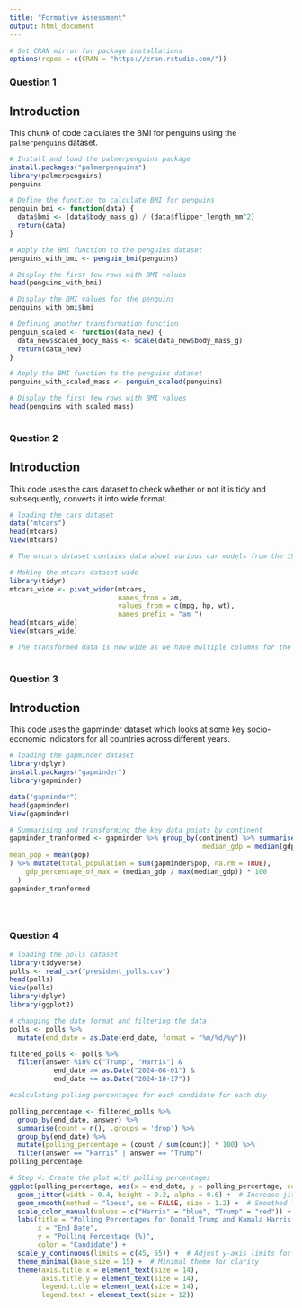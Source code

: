 ```yaml
---
title: "Formative Assessment"
output: html_document
---
```


```r
# Set CRAN mirror for package installations
options(repos = c(CRAN = "https://cran.rstudio.com/"))
```

### Question 1 

## Introduction 
This chunk of code calculates the BMI for penguins using the `palmerpenguins` dataset.

```r
# Install and load the palmerpenguins package
install.packages("palmerpenguins")
library(palmerpenguins)
penguins

# Define the function to calculate BMI for penguins
penguin_bmi <- function(data) {
  data$bmi <- (data$body_mass_g) / (data$flipper_length_mm^2)
  return(data)
}

# Apply the BMI function to the penguins dataset
penguins_with_bmi <- penguin_bmi(penguins)

# Display the first few rows with BMI values
head(penguins_with_bmi)

# Display the BMI values for the penguins
penguins_with_bmi$bmi
```

```r
# Defining another transformation function
penguin_scaled <- function(data_new) {
  data_new$scaled_body_mass <- scale(data_new$body_mass_g)
  return(data_new)
}

# Apply the BMI function to the penguins dataset
penguins_with_scaled_mass <- penguin_scaled(penguins)

# Display the first few rows with BMI values
head(penguins_with_scaled_mass)
 
```
### Question 2

## Introduction
This code uses the cars dataset to check whether or not it is tidy and subsequently, converts it into wide format. 

```r
# loading the cars dataset
data("mtcars")
head(mtcars)
View(mtcars)

# The mtcars dataset contains data about various car models from the 1974 Motor Trend magazine. This dataset provides data about different attributes of cars, such as miles per gallon (mpg), number of cylinders, horsepower, etc. The dataset can be considered tidy because: (i) each of the variables have their own columns and (ii) each observations (cars) have their own rows. 

# Making the mtcars dataset wide
library(tidyr)
mtcars_wide <- pivot_wider(mtcars, 
                           names_from = am, 
                           values_from = c(mpg, hp, wt),
                           names_prefix = "am_")
head(mtcars_wide)
View(mtcars_wide)

# The transformed data is now wide as we have multiple columns for the same variables. 
 
```
### Question 3

## Introduction
This code uses the gapminder dataset which looks at some key socio-economic indicators for all countries across different years.
```r
# loading the gapminder dataset
library(dplyr)
install.packages("gapminder")
library(gapminder)

data("gapminder")
head(gapminder)
View(gapminder)

# Summarising and transforming the key data points by continent
gapminder_tranformed <- gapminder %>% group_by(continent) %>% summarise(mean_lifex = mean(lifeExp),
                                                median_gdp = median(gdpPercap),
mean_pop = mean(pop)
) %>% mutate(total_population = sum(gapminder$pop, na.rm = TRUE),
    gdp_percentage_of_max = (median_gdp / max(median_gdp)) * 100
  )
gapminder_tranformed


 
```
### Question 4

```r
# loading the polls dataset
library(tidyverse)
polls <- read_csv("president_polls.csv")
head(polls)
View(polls)
library(dplyr)
library(ggplot2)

# changing the date format and filtering the data
polls <- polls %>%
  mutate(end_date = as.Date(end_date, format = "%m/%d/%y"))

filtered_polls <- polls %>%
  filter(answer %in% c("Trump", "Harris") & 
           end_date >= as.Date("2024-08-01") & 
           end_date <= as.Date("2024-10-17"))

#calculating polling percentages for each candidate for each day

polling_percentage <- filtered_polls %>%
  group_by(end_date, answer) %>%
  summarise(count = n(), .groups = 'drop') %>%
  group_by(end_date) %>%
  mutate(polling_percentage = (count / sum(count)) * 100) %>%
  filter(answer == "Harris" | answer == "Trump")
polling_percentage

# Step 4: Create the plot with polling percentages
ggplot(polling_percentage, aes(x = end_date, y = polling_percentage, color = answer)) +
  geom_jitter(width = 0.4, height = 0.2, alpha = 0.6) +  # Increase jitter width and add height
  geom_smooth(method = "loess", se = FALSE, size = 1.2) +  # Smoothed line for averages
  scale_color_manual(values = c("Harris" = "blue", "Trump" = "red")) +  # Color-blind-safe colors
  labs(title = "Polling Percentages for Donald Trump and Kamala Harris (Aug 1 - Oct 17, 2024)",
       x = "End Date",
       y = "Polling Percentage (%)",
       color = "Candidate") +
  scale_y_continuous(limits = c(45, 55)) +  # Adjust y-axis limits for better focus
  theme_minimal(base_size = 15) +  # Minimal theme for clarity
  theme(axis.title.x = element_text(size = 14),
        axis.title.y = element_text(size = 14),
        legend.title = element_text(size = 14),
        legend.text = element_text(size = 12))

 
```